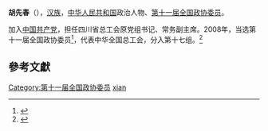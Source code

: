 '''胡先春'''（{{bd|1945年||}}），[[汉族|汉族]]，[[中华人民共和国|中华人民共和国]]政治人物、[[第十一届全国政协委员|第十一届全国政协委员]]。

加入[[中国共产党|中国共产党]]，担任四川省总工会原党组书记、常务副主席。2008年，当选第十一届全国政协委员<ref>{{cite news|title=第十一届全国政协委员名单|url=http://www.indaa.com.cn/zt/2009qglh/zxzs/200903/t20090303_127573.html|accessdate=2013-04-09|newspaper=新华社北京1月25日电 中国人民政治协商会议第十一届全国委员会委员名单(共2237人，2008年1月25日政协第十届全国委员会常务委员会第二十次会议通过)|date=2008年1月25日|deadurl=yes|archiveurl=https://web.archive.org/web/20130928014403/http://www.indaa.com.cn/zt/2009qglh/zxzs/200903/t20090303_127573.html|archivedate=2013年9月28日}}</ref>，代表中华全国总工会，分入第十七组。<ref>{{cite news|title=全国政协信息-胡先春|url=http://www.cppcc.gov.cn/CMS/wylibary/showJcwyxtInfoWylibary.action?tabJcwyxt.guid=11W0005810&wytype=wjwy|accessdate=2013-04-11|newspaper=全国政协委员会|archive-date=2019-06-03|archive-url=https://web.archive.org/web/20190603123002/http://www.cppcc.gov.cn/CMS/wylibary/showJcwyxtInfoWylibary.action?tabJcwyxt.guid=11W0005810&wytype=wjwy|dead-url=no}}</ref>

==參考文獻==
{{reflist}}
{{中国政治人物小作品}}
{{DEFAULTSORT:hu xianchun}}
[[Category:第十一届全国政协委员|Category:第十一届全国政协委员]]
[[Category:胡姓|xian]]